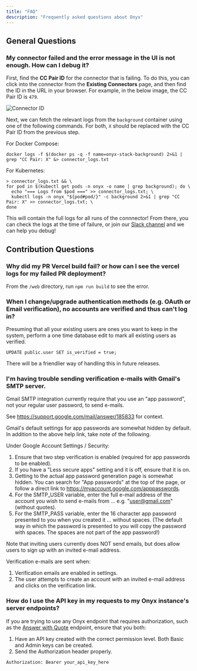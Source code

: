 ```yaml
---
title: "FAQ"
description: "Frequently asked questions about Onyx"
---
```


## General Questions

### My connector failed and the error message in the UI is not enough. How can I debug it?

First, find the **CC Pair ID** for the connector that is failing. To do this, you can click into the 
connector from the **Existing Connectors** page, and then find the ID in the URL in your browser. For example,
in the below image, the CC Pair ID is `479`.

![Connector ID](/assets/images/more/FindingCCPairId.png)

Next, we can fetch the relevant logs from the `background` container using one of the following commands. 
For both, `X` should be replaced with the CC Pair ID from the previous step.

For Docker Compose:

```
docker logs -f $(docker ps -q -f name=onyx-stack-background) 2>&1 | grep "CC Pair: X" &> connector_logs.txt
```

For Kubernetes:

```
> connector_logs.txt && \
for pod in $(kubectl get pods -n onyx -o name | grep background); do \
  echo "=== Logs from $pod ===" >> connector_logs.txt; \
  kubectl logs -n onyx "${pod#pod/}" -c background 2>&1 | grep "CC Pair: X" >> connector_logs.txt; \
done
```

This will contain the full logs for all runs of the connnector! From there, you can check the logs at the time
of failure, or join our [Slack channel](https://join.slack.com/t/onyx-dot-app/shared_invite/zt-34lu4m7xg-TsKGO6h8PDvR5W27zTdyhA) 
and we can help you debug!


## Contribution Questions

### Why did my PR Vercel build fail? or how can I see the vercel logs for my failed PR deployment?

From the `/web` directory, run `npm run build` to see the error.

### When I change/upgrade authentication methods (e.g. OAuth or Email verification), no accounts are verified and thus can't log in?

Presuming that all your existing users are ones you want to keep in the system,
perform a one time database edit to mark all existing users as verified.

`UPDATE public.user SET is_verified = true;`

There will be a friendlier way of handling this in future releases.

### I'm having trouble sending verification e-mails with Gmail's SMTP server.

Gmail SMTP integration currently require that you use an "app password", not your regular user password, to send e-mails.

See https://support.google.com/mail/answer/185833 for context.

Gmail's default settings for app passwords are somewhat hidden by default. In addition to the above help link, take note of the following.

Under Google Account Settings / Security:

1. Ensure that two step verification is enabled (required for app passwords to be enabled).
2. If you have a "Less secure apps" setting and it is off, ensure that it is on.
3. Getting to the actual app password generation page is somewhat hidden. You can search for "App passwords" at the top of the page, or
   follow a direct link to https://myaccount.google.com/apppasswords.
4. For the SMTP_USER variable, enter the full e-mail address of the account you wish to send e-mails from ... e.g. "user@gmail.com" (without quotes).
5. For the SMTP_PASS variable, enter the 16 character app password presented to you when you created it ... without spaces.
   (The default way in which the password is presented to you will copy the password with spaces. The spaces are not part of the app password!)

Note that inviting users currently does NOT send emails, but does allow users to sign up with an invited e-mail address.

Verification e-mails are sent when:

1. Verification emails are enabled in settings.
2. The user attempts to create an account with an invited e-mail address and clicks on the verification link.

### How do I use the API key in my requests to my Onyx instance's server endpoints?

If you are trying to use any Onyx endpoint that requires authorization, such as the [Answer with Quote](../developer/apis/answer_with_quote) endpoint,
ensure that you both:

1. Have an API key created with the correct permission level. Both Basic and Admin keys can be created.
2. Send the Authorization header properly.

```
Authorization: Bearer your_api_key_here
```
